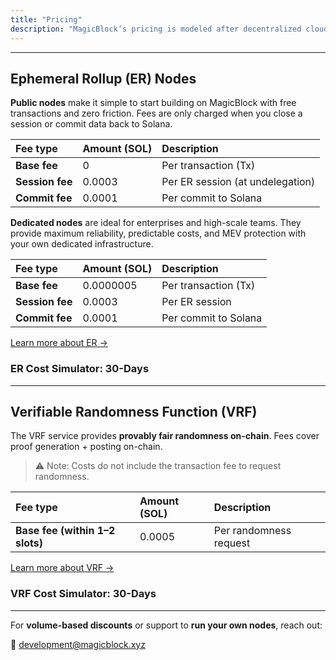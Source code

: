 ```yaml
---
title: "Pricing"
description: "MagicBlock’s pricing is modeled after decentralized cloud infrastructure. The goal is to keep computing costs **predictable for developers**, while still providing **flexibility for enterprises** that need priority access or dedicated resources."
---
```



---

## Ephemeral Rollup (ER) Nodes

**Public nodes** make it simple to start building on MagicBlock with free transactions and zero friction. Fees are only charged when you close a session or commit data back to Solana.

| **Fee type**    | **Amount (SOL)** | **Description**                  |
| :-------------- | :--------------- | :------------------------------- |
| **Base fee**    | 0                | Per transaction (Tx)             |
| **Session fee** | 0.0003           | Per ER session (at undelegation) |
| **Commit fee**  | 0.0001           | Per commit to Solana             |

**Dedicated nodes** are ideal for enterprises and high-scale teams. They provide maximum reliability, predictable costs, and MEV protection with your own dedicated infrastructure.

| **Fee type**    | **Amount (SOL)** | **Description**      |
| :-------------- | :--------------- | :------------------- |
| **Base fee**    | 0.0000005        | Per transaction (Tx) |
| **Session fee** | 0.0003           | Per ER session       |
| **Commit fee**  | 0.0001           | Per commit to Solana |

[Learn more about ER →](/pages/ephemeral-rollups-ers/introduction/why)

### ER Cost Simulator: 30-Days

<ERCostSimulator />

---

## Verifiable Randomness Function (VRF)

The VRF service provides **provably fair randomness on-chain**. Fees cover proof generation + posting on-chain.

> ⚠️ Note: Costs do not include the transaction fee to request randomness.

| **Fee type**                    | **Amount (SOL)** | **Description**        |
| :------------------------------ | :--------------- | :--------------------- |
| **Base fee (within 1–2 slots)** | 0.0005           | Per randomness request |

[Learn more about VRF →](/pages/verifiable-randomness-functions-vrfs/introduction/what-is-verifiable-randomness)

### VRF Cost Simulator: 30-Days

<VRFCostSimulator />

---

For **volume-based discounts** or support to **run your own nodes**, reach out:

📧 [development@magicblock.xyz](mailto:development@magicblock.xyz)
